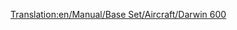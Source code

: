 [[Translation:en/Manual/Base Set/Aircraft/Darwin 600]]

{{nl/Manual/Base Set/Aircraft/Vliegtuig|Name=Darwin 600
|Image=[[File:en/Manual/Base Set/Aircraft/AirbusA330.png|Darwin 600]]
|Cost=55.371 (110,742)
|Speed=947 km/h (592 MPH)
|Annual=6.468 (12,936)
|Designed=1981
|Lifespan=25
|Capacity=240 passagiers & 25 zakken post
|Description=Standaard straalvliegtuig, grotere vliegvelden hebben de voorkeur.
|Real-lifeWikilink=Boeing 777
|Real-life=Boeing 777
}}